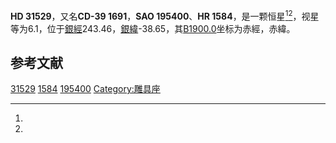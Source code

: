 {{Starbox begin
| name = HD 31529
}}
{{Starbox observe
| epoch = [[J2000.0|J2000.0]]
| constell = {{星座名待查}}<ref name=SIMBAD>{{cite web
 | url=http://simbad.u-strasbg.fr/simbad/sim-id?Ident=HR+1584
 | title =Pulsating variable Star
 | publisher=Centre de Données astronomiques de Strasbourg
 | work=SIMBAD
 | accessdate=2012-07-13}}</ref><ref name=DATA>{{cite web
 | url=http://vizier.u-strasbg.fr/viz-bin/VizieR-5?-out.add=.&-source=5050&-corr=PK=HR&-out.max=9999&HR=1584
 | title=VizieR Detailed Page
 | accessdate=2012-07-13
 | archive-date=2016-03-05
 | archive-url=https://web.archive.org/web/20160305005040/http://vizier.u-strasbg.fr/viz-bin/VizieR-5?-out.add=.&-source=5050&-corr=PK=HR&-out.max=9999&HR=1584
 | dead-url=no
 }}</ref>
| 星官 = 
| ra = {{RA|4|54|54.8}}<ref name=SIMBAD /><ref name=DATA />
| dec = {{DEC|-39|37|43}}<ref name=SIMBAD /><ref name=DATA />
| appmag_v = 6.1<ref name=SIMBAD /><ref name=DATA />
}}
{{Starbox character
| class = K3III<ref name=SIMBAD /><ref name=DATA />
| b-v = 1.42<ref name=SIMBAD /><ref name=DATA />
| u-b = <ref name=SIMBAD /><ref name=DATA />
| r-i = <ref name=SIMBAD /><ref name=DATA />
| variable = 
}}
{{Starbox astrometry
| radial_v = 
| prop_mo_ra = 29
| parallax = 
| p_error = 
}}
{{Starbox catalog
| names =CD-39 1691，[[SAO星表|SAO]] 195400，[[HD星表|HD]] 31529，[[HR星表|HR]] 1584}}
{{Starbox reference |Simbad=HR+1584}}
{{Starbox end}}

'''HD 31529'''，又名'''CD-39 1691'''，'''SAO 195400'''、'''HR 1584'''，是一颗恒星<ref name=SIMBAD /><ref name=DATA />，视星等为6.1，位于[[銀道座標系|銀經]]243.46，[[銀道座標系|銀緯]]-38.65，其[[B1900.0|B1900.0]]坐标为赤經{{RA|4|51|33.8}}，赤緯{{DEC|-39|-38.65|21}}。

== 参考文献 ==
{{reflist}}

{{star-stub}}

[[Category:HD和HDE天體|31529]]
[[Category:HR天體|1584]]
[[Category:SAO天體|195400]]
[[Category:雕具座|Category:雕具座]]